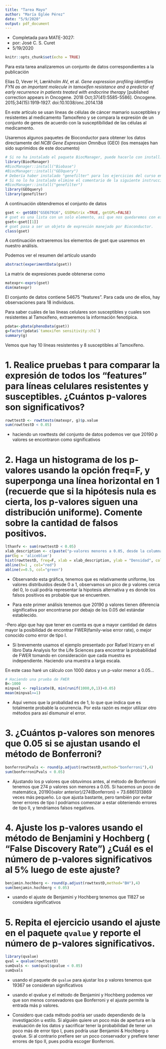 ```yaml
---
title: "Tarea Mayo"
author: "María Eglée Pérez"
date: "5/9/2020"
output: pdf_document
---
```


- Completada para MATE-3027:
- por: José C. S. Curet
- 5/19/2020

```r
knitr::opts_chunk$set(echo = TRUE)
```

Para esta tarea analizaremos un conjunto de datos correspondientes a la publicación

Elias D, Vever H, Lænkholm AV, et al. _Gene expression profiling identifies FYN as an important molecule in tamoxifen resistance and a predictor of early recurrence in patients treated with endocrine therapy_ [published correction appears in Oncogene. 2018 Oct;37(41):5585-5586]. Oncogene. 2015;34(15):1919‐1927. doi:10.1038/onc.2014.138

En este artículo se usan líneas de células de cáncer mamario susceptibles y resistentes al medicamento Tamoxifeno y se compara la expresión de un conjunto de genes de acuerdo con la susceptibilidad de las células al medicamento.

Usaremos algunos paquetes de Bioconductor para obtener los datos directamente del _NCBI Gene Expression Omnibus_ (GEO) (los mensajes han sido suprimidos de este documento)

```r
# Si no ha instalado el paquete BiocManager, puede hacerlo con install.packages("BiocManager")
library(BiocManager)
#BiocManager::install("Biobase")
#BiocManager::install("GEOquery")
# Debería haber instalado "genefilter" para los ejercicios del curso en edX. 
# Si no lo ha instalado elimine el comentario de la siguiente instruccion
#BiocManager::install("genefilter")
library(GEOquery)
library(genefilter)
```

A continuación obtendremos el conjunto de datos 

```r
gset <- getGEO("GSE67916", GSEMatrix =TRUE, getGPL=FALSE)
# gset es una lista con un solo elemento, así que nos quedaremos con ese elemento
gset<-gset[[1]]
# gset pasa a ser un objeto de expresión manejado por Bioconductor.
class(gset)
```

A continuación extraeremos los elementos de gset que usaremos en nuestro análisis.

Podemos ver el resumen del artículo usando 

```r
abstract(experimentData(gset))
```

La matrix de expresiones puede obtenerse como
```r
matexpr<-exprs(gset)
dim(matexpr)
```
El conjunto de datos contiene 54675 "features". Para cada uno de ellos, hay observaciones para 18 individuos.

Para saber cuáles de las líneas celulares son susceptibles y cuales son resistentes al Tamoxifeno, extraeremos la información fenotípica.

```r
pdata<-pData(phenoData(gset))
g=factor(pdata$`tamoxifen sensitivity:ch1`)
summary(g)

```

Vemos que hay 10 líneas resistentes y 8 susceptibles al Tamoxifeno.


# 1. Realice pruebas t para comparar la expresión de todos los "features" para líneas celulares resistentes y susceptibles. ¿Cuántos p-valores son significativos?


```r
rowttestD <- rowttests(matexpr, g)$p.value
sum(rowttestD < 0.05)
```

- haciendo un rowttests del conjunto de datos podemos ver que 20190 p valores se encontraron como significativos


# 2. Haga un histograma de los p-valores usando la opción freq=F, y superponga una línea horizontal en 1 (recuerde que si la hipótesis nula es cierta, los p-valores siguen una distribución uniforme). Comente sobre la cantidad de falsos positivos.

```r
lthanfv <- sum(rowttestD < 0.05)
xlab_description <- c(paste("p-valores menores a 0.05, desde la columna vertical a la iszquierda\n  con un total de = " , lthanfv , sep=""))
par(bg = 'aliceblue')
hist(rowttestD, freq=F, xlab = xlab_description, ylab = "Densidad", col = "lightblue", border = "cadetblue", main = "Histograma de Pruebas T")
abline(h=1 , col="red")
abline(v=0.5, col="green")
```

- Observando esta gráfica, tenemos que es relativamente uniforme, los valores distribuidos desde 0 a 1, observamos un pico de p valores cerca del 0, lo cuál podría representar la hipotesis alternativa y es donde los falsos positivos es probable que se encuentren.

- Para este primer análisis tenemos que 20190  p valores tienen diferencia significativa por encontrarse por debajo de los 0.05 del estándar establecido.

-Pero algo que hay que tener en cuenta es que a mayor cantidad de datos mayor la posibilidad de encontrar FWER(family-wise error rate), o mejor conocido como error de tipo I.

- Si brevemente usamos el ejemplo presentado por Rafael Irizarry en el libro Data Analysis for the Life Sciences para encontrar la probabilidad de FWER tomando en consideración que cada muestra es independiente. Haciendo una muestra a larga escala.

En este caso haré un cálculo con 1000 datos y un p-valor menor a 0.05...

```r
# Haciendo una prueba de FWER
B<-1000
minpval <- replicate(B, min(runif(1000,0,1))<0.05)
mean(minpval>=1)
```

- Aquí vemos que la probalidad es de 1, lo que que indica que es totalmente probable la ocurrencia. Por esta razón es mejor utilizar otro métodos para así dismunuir el error.


# 3. ¿Cuántos p-valores son menores que 0.05 si se ajustan usando el método de Bonferroni?

```r
bonferroniPvals <- round(p.adjust(rowttestD,method="bonferroni"),4)
sum(bonferroniPvals < 0.05)
```

- Ajustando los p valores que obtuvimos antes, al método de Bonferroni tenemos que 274 p valores son menores a 0.05. Si hacemos un poco de matemática,  20190(valor anterior)/274(Bonferroni) = 73.6861313869 veces más pequeño. Lo que ajusta bastante, pero también por evitar tener errores de tipo I podriamos comenzar a estar obteniendo errores de tipo II, y tendríamos falsos negativos.


# 4. Ajuste los p-valores usando el método de Benjamini y Hochberg ( "False Discovery Rate") ¿Cuál es el número de p-valores significativos al 5% luego de este ajuste?

```r
benjamin.hochberg <- round(p.adjust(rowttestD,method="BH"),4)
sum(benjamin.hochberg < 0.05)
```

- usando el ajuste de Benjamini y Hochberg tenemos que 11827 se considera significativos

# 5. Repita el ejercicio usando el ajuste en el paquete `qvalue` y reporte el número de p-valores significativos.

```r

library(qvalue)
qval = qvalue(rowttestD)
sumQvals <- sum(qval$qvalue < 0.05)
sumQvals
```

- usando el paquete de `qvalue` para ajustar los p valores tenemos que 19367 se consideran significativos

- usando el qvalue y el método de Benjamini y Hochberg podemos ver que son menos consevadores que Bonferroni y el ajuste permite la entrada más p valores.

- Considero que cada método podría ser usado dependiendo de la investigación u estilo. Si alguién quiere un poco más de apertura en la evaluación de los datos y sacrificar tener la probabilidad de tener un poco más de error tipo I, pues podría usar Benjamini & Hochberg o qvalue. Si al contrario prefiere ser un poco conservador y prefiere tener errores de tipo II, pues podría escoger Bonferroni.


